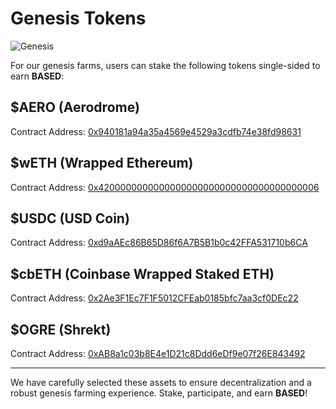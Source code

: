 # Genesis Tokens

![Genesis](public/genesis.gif)

For our genesis farms, users can stake the following tokens single-sided to earn **BASED**:

## **$AERO** (Aerodrome)
Contract Address: [0x940181a94a35a4569e4529a3cdfb74e38fd98631](https://basescan.org/address/0x940181a94a35a4569e4529a3cdfb74e38fd98631)


## **$wETH** (Wrapped Ethereum)
Contract Address: [0x4200000000000000000000000000000000000006](https://basescan.org/address/0x4200000000000000000000000000000000000006)


## **$USDC** (USD Coin)
Contract Address: [0xd9aAEc86B65D86f6A7B5B1b0c42FFA531710b6CA](https://basescan.org/address/0xd9aaec86b65d86f6a7b5b1b0c42ffa531710b6ca)


## **$cbETH** (Coinbase Wrapped Staked ETH)
Contract Address: [0x2Ae3F1Ec7F1F5012CFEab0185bfc7aa3cf0DEc22](https://basescan.org/address/0x2ae3f1ec7f1f5012cfeab0185bfc7aa3cf0dec22)


## **$OGRE** (Shrekt)
Contract Address: [0xAB8a1c03b8E4e1D21c8Ddd6eDf9e07f26E843492](https://basescan.org/address/0xAB8a1c03b8E4e1D21c8Ddd6eDf9e07f26E843492)

--------------------------------

We have carefully selected these assets to ensure decentralization and a robust genesis farming experience. Stake, participate, and earn **BASED**!

